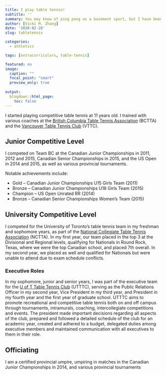 ```yaml
---
title: I play table tennis!
subtitle: ''
summary: You may know of ping pong as a basement sport, but I have been playing table tennis (aka ping pong) competitively since I was 11. I have been involved in table tennis throughout high school and university, for which I have worn many hats. 
author: [Vicki M. Zhang]
date: '2020-02-28'
slug: tabletennis

categories:
  - athletics

tags: [extracurriculars, table-tennis]

featured: no
image:
  caption: ""
  focal_point: "smart"
  preview_only: true
  
output:
  blogdown::html_page:
    toc: false
---
```

I started playing competitive table tennis at 11 years old. I trained with various coaches at the [British Columbia Table Tennis Association](http://bctta.ca/) (BCTTA) and the [Vancouver Table Tennis Club](https://www.vttc.ca/) (VTTC).

## Junior Competitive Level
I competed on Team BC at the Canadian Junior Championships in 2011, 2012 and 2015, Canadian Senior Championships in 2015, and the US Open in 2014 and 2015, as well as various provincial tournaments.

Notable achievements include:

- Gold – Canadian Junior Championships U15 Girls Team (2011)
- Bronze – Canadian Junior Championships U18 Girls Team (2015)
- Champion – US Open Unrated RR (2014)
- Bronze – Canadian Senior Championships Women’s Team (2015)


## University Competitive Level

I competed for the University of Toronto’s table tennis team in my freshman and sophomore years, as part of the [National Collegiate Table Tennis Association](http://www.nctta.org/) (NCTTA). In my first year, our team placed in the top 3 at the Divisional and Regional levels, qualifying for Nationals in Round Rock, Texas, where we were the top Canadian school, and placed 7th overall. In my second year, we placed as well and qualified for Nationals but were unable to attend due to exam schedule conflicts.

### Executive Roles

In my sophomore, junior and senior years, I was part of the executive team for the [U of T Table Tennis Club](http://utttc.sa.utoronto.ca/) (UTTTC), serving as the Public Relations Officer in my second year, Vice President in my third year, and President in my fourth year and the first year of graduate school. UTTTC aims to promote recreational and competitive table tennis both on and off campus through tournaments, intramurals, coaching, intercollegiate competitions and events. The president made important decisions regarding all aspects of the club, prepared and followed a detailed schedule of the club for an academic year, created and adhered to a budget, delegated duties among executive members and maintained communication with all executives to them  in their role. 

## Officiating

I am a certified provincial umpire, umpiring in matches in the Canadian Junior Championships in 2014, and various provincial tournaments
